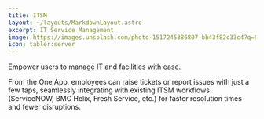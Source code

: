 ```yaml
---
title: ITSM
layout: ~/layouts/MarkdownLayout.astro
excerpt: IT Service Management
image: https://images.unsplash.com/photo-1517245386807-bb43f82c33c4?q=80&w=3540&auto=format&fit=crop&ixlib=rb-4.0.3&ixid=M3wxMjA3fDB8MHxwaG90by1wYWdlfHx8fGVufDB8fHx8fA%3D%3D
icon: tabler:server
---
```


Empower users to manage IT and facilities with ease. 

From the One App, employees can raise tickets or report issues with just a few taps, seamlessly integrating with existing ITSM workflows (ServiceNOW, BMC Helix, Fresh Service, etc.) for faster resolution times and fewer disruptions.


